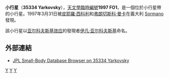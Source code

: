 {{Infobox planet 
| minorplanet = yes 
| width = 25em 
| bgcolour = #FFFFC0 
| apsis = 
| name = Yarkovsky
| symbol = 
| image = 
| caption = 
| discovery = yes 
| discovery_ref = 
| discoverer = [[皮耶羅·西科利|皮耶羅·西科利]]和[[弗朗切斯科·曼卡|弗朗切斯科·曼卡]]
| discovery_site = {{ITA}}[[Sormano|Sormano]]
| discovered = 1997年3月31日
| designations = yes
| mp_name = 35334
| alt_names = 1997 FO1
| named_after = [[伊凡·亚尔科夫斯基|伊凡·亚尔科夫斯基]]
| mp_category = 
| orbit_ref = 
| epoch = May 14, 2008
| aphelion = 3.1461319
| perihelion = 2.8892995
| semimajor = 
| eccentricity = 0.0425541
| period = 1914.7669165
| avg_speed = 
| inclination = 4.17664
| asc_node = 131.95919
| mean_anomaly = 137.88838
| arg_peri = 303.68498
| satellites = 
| physical_characteristics = yes 
| dimensions = 
| mass = 
| density = 
| surface_grav = 
| escape_velocity = 
| sidereal_day = 
| axial_tilt = 
| pole_ecliptic_lat = 
| pole_ecliptic_lon = 
| albedo = 
| temperatures= 
| temp_name1 = 
| mean_temp_1 = 
| max_temp_1 = 
| temp_name2 = 
| max_temp_2 = 
| spectral_type = 
| abs_magnitude = 14.3
}}
'''小行星'''（'''35334 Yarkovsky'''），[[天文學臨時編號|天文學臨時編號]]'''1997 FO1'''，是一個位於小行星帶的小行星。1997年3月31日被[[皮耶羅·西科利|皮耶羅·西科利]]和[[弗朗切斯科·曼卡|弗朗切斯科·曼卡]]在義大利 [[Sormano|Sormano]] 發現。

該小行星以[[亚尔科夫斯基效应|亚尔科夫斯基效应]]的發現者[[伊凡·亚尔科夫斯基|伊凡·亚尔科夫斯基]]命名。

== 外部連結 ==
*[http://ssd.jpl.nasa.gov/sbdb.cgi?sstr=35334+Yarkovsky JPL Small-Body Database Browser on 35334 Yarkovsky] {{Wayback|url=http://ssd.jpl.nasa.gov/sbdb.cgi?sstr=35334+Yarkovsky |date=20201124014658 }}

{{Minor Planet Number|[[小行星35333|(35333) 1997 EW55]]|[[小行星35335|(35335) 1997 FU1]]}}

{{DEFAULTSORT:Yarkovsky}}
[[Category:小行星帶天體|Y]]
[[Category:以人名命名的小行星|Y]]
[[Category:1997年发现的小行星|Y]]

{{小天體}}
{{小行星小作品}}

{{beltasteroid-stub}}